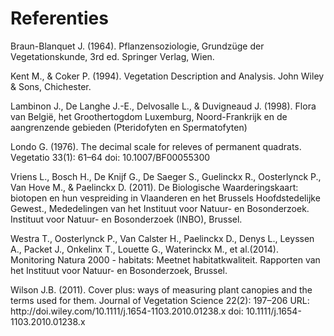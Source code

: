 # Referenties {-}
<div id="refs"></div>


Braun-Blanquet J. (1964). Pflanzensoziologie, Grundzüge der Vegetationskunde,
3rd ed. Springer Verlag, Wien.

Kent M., & Coker P. (1994). Vegetation Description
and Analysis. John Wiley & Sons, Chichester.

Lambinon J., De Langhe J.-E., Delvosalle L., & Duvigneaud J. (1998). 
Flora van België, het Groothertogdom
Luxemburg, Noord-Frankrijk en de aangrenzende gebieden (Pteridofyten en
Spermatofyten)

Londo G. (1976). The decimal scale for releves of permanent
quadrats. Vegetatio 33(1): 61--64 doi: 10.1007/BF00055300

Vriens L., Bosch H., De Knijf G., De Saeger S., Guelinckx R., Oosterlynck P., 
Van Hove M., & Paelinckx
D. (2011). De Biologische Waarderingskaart: biotopen en hun vespreiding in
Vlaanderen en het Brussels Hoofdstedelijke Gewest., Mededelingen van het
Instituut voor Natuur- en Bosonderzoek. Instituut voor Natuur- en Bosonderzoek
(INBO), Brussel.

Westra T., Oosterlynck P., Van Calster H., Paelinckx D., Denys L., Leyssen A., 
Packet J., Onkelinx T., Louette G., Waterinckx M., et al.(2014). 
Monitoring Natura 2000 - habitats: Meetnet habitatkwaliteit. Rapporten
van het Instituut voor Natuur- en Bosonderzoek, Brussel.

Wilson J.B. (2011). Cover plus: ways of measuring plant canopies and the terms used for them.
Journal of Vegetation Science 22(2): 197--206 URL:
http://doi.wiley.com/10.1111/j.1654-1103.2010.01238.x doi:
10.1111/j.1654-1103.2010.01238.x


